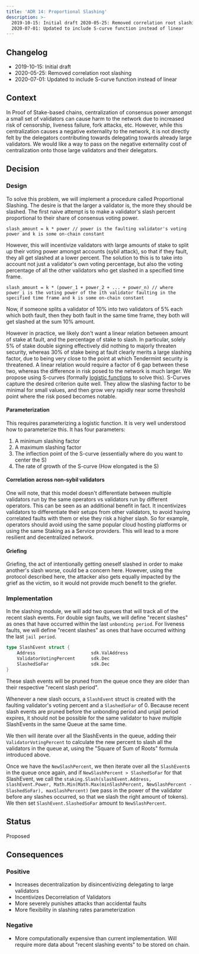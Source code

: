 ```yaml
---
title: 'ADR 14: Proportional Slashing'
description: >-
  2019-10-15: Initial draft 2020-05-25: Removed correlation root slashing
  2020-07-01: Updated to include S-curve function instead of linear
---
```


## Changelog

* 2019-10-15: Initial draft
* 2020-05-25: Removed correlation root slashing
* 2020-07-01: Updated to include S-curve function instead of linear

## Context

In Proof of Stake-based chains, centralization of consensus power amongst a small set of validators can cause harm to the network due to increased risk of censorship, liveness failure, fork attacks, etc.  However, while this centralization causes a negative externality to the network, it is not directly felt by the delegators contributing towards delegating towards already large validators.  We would like a way to pass on the negative externality cost of centralization onto those large validators and their delegators.

## Decision

### Design

To solve this problem, we will implement a procedure called Proportional Slashing.  The desire is that the larger a validator is, the more they should be slashed.  The first naive attempt is to make a validator's slash percent proportional to their share of consensus voting power.

```text
slash_amount = k * power // power is the faulting validator's voting power and k is some on-chain constant
```

However, this will incentivize validators with large amounts of stake to split up their voting power amongst accounts (sybil attack), so that if they fault, they all get slashed at a lower percent.  The solution to this is to take into account not just a validator's own voting percentage, but also the voting percentage of all the other validators who get slashed in a specified time frame.

```text
slash_amount = k * (power_1 + power_2 + ... + power_n) // where power_i is the voting power of the ith validator faulting in the specified time frame and k is some on-chain constant
```

Now, if someone splits a validator of 10% into two validators of 5% each which both fault, then they both fault in the same time frame, they both will get slashed at the sum 10% amount.

However in practice, we likely don't want a linear relation between amount of stake at fault, and the percentage of stake to slash. In particular, solely 5% of stake double signing effectively did nothing to majorly threaten security, whereas 30% of stake being at fault clearly merits a large slashing factor, due to being very close to the point at which Tendermint security is threatened. A linear relation would require a factor of 6 gap between these two, whereas the difference in risk posed to the network is much larger. We propose using S-curves (formally [logistic functions](https://en.wikipedia.org/wiki/Logistic_function) to solve this). S-Curves capture the desired criterion quite well. They allow the slashing factor to be minimal for small values, and then grow very rapidly near some threshold point where the risk posed becomes notable.

#### Parameterization

This requires parameterizing a logistic function. It is very well understood how to parameterize this. It has four parameters:

1. A minimum slashing factor
2. A maximum slashing factor
3. The inflection point of the S-curve (essentially where do you want to center the S)
4. The rate of growth of the S-curve (How elongated is the S)

#### Correlation across non-sybil validators

One will note, that this model doesn't differentiate between multiple validators run by the same operators vs validators run by different operators.  This can be seen as an additional benefit in fact.  It incentivizes validators to differentiate their setups from other validators, to avoid having correlated faults with them or else they risk a higher slash.  So for example, operators should avoid using the same popular cloud hosting platforms or using the same Staking as a Service providers.  This will lead to a more resilient and decentralized network.

#### Griefing

Griefing, the act of intentionally getting oneself slashed in order to make another's slash worse, could be a concern here.  However, using the protocol described here, the attacker also gets equally impacted by the grief as the victim, so it would not provide much benefit to the griefer.

### Implementation

In the slashing module, we will add two queues that will track all of the recent slash events.  For double sign faults, we will define "recent slashes" as ones that have occurred within the last `unbonding period`.  For liveness faults, we will define "recent slashes" as ones that have occurred withing the last `jail period`.

```go
type SlashEvent struct {
    Address                     sdk.ValAddress
    ValidatorVotingPercent      sdk.Dec
    SlashedSoFar                sdk.Dec
}
```

These slash events will be pruned from the queue once they are older than their respective "recent slash period".

Whenever a new slash occurs, a `SlashEvent` struct is created with the faulting validator's voting percent and a `SlashedSoFar` of 0.  Because recent slash events are pruned before the unbonding period and unjail period expires, it should not be possible for the same validator to have multiple SlashEvents in the same Queue at the same time.

We then will iterate over all the SlashEvents in the queue, adding their `ValidatorVotingPercent` to calculate the new percent to slash all the validators in the queue at, using the "Square of Sum of Roots" formula introduced above.

Once we have the `NewSlashPercent`, we then iterate over all the `SlashEvent`s in the queue once again, and if `NewSlashPercent > SlashedSoFar` for that SlashEvent, we call the `staking.Slash(slashEvent.Address, slashEvent.Power, Math.Min(Math.Max(minSlashPercent, NewSlashPercent - SlashedSoFar), maxSlashPercent)` (we pass in the power of the validator before any slashes occurred, so that we slash the right amount of tokens).  We then set `SlashEvent.SlashedSoFar` amount to `NewSlashPercent`.

## Status

Proposed

## Consequences

### Positive

* Increases decentralization by disincentivizing delegating to large validators
* Incentivizes Decorrelation of Validators
* More severely punishes attacks than accidental faults
* More flexibility in slashing rates parameterization

### Negative

* More computationally expensive than current implementation.  Will require more data about "recent slashing events" to be stored on chain.
